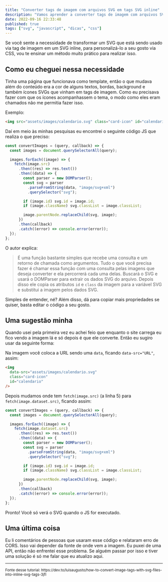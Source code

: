 ```yaml
---
title: "Converter tags de imagem com arquivos SVG em tags SVG inline"
description: "Vamos aprender a converter tags de imagem com arquivos SVG em tags SVG inline para personalizar via CSS."
date: 2022-09-16 22:33:48
published: true
tags: ["svg", "javascript", "dicas", "css"]
---
```


Se você sente a necessidade de transformar um SVG que está sendo usado via tag de imagem em um SVG inline, para personalizá-lo a seu gosto via CSS, vou te ensinar um método muito prático para realizar isso.

## Como eu cheguei nessa necessidade

Tinha uma página que funcionava como template, então o que mudava além do conteúdo era a cor de alguns textos, bordas, background e também ícones SVGs que vinham em tags de imagem. Como eu precisava fazer com que os ícones acompanhassem o tema, o modo como eles eram chamados não me permitia fazer isso.

Exemplo:

```html
<img src="assets/images/calendario.svg" class="card-icon" id="calendario" />
```

Daí em meio às minhas pesquisas eu encontrei o seguinte código JS que realiza o que preciso:

```js {5} showLineNumbers
const convertImages = (query, callback) => {
  const images = document.querySelectorAll(query);

  images.forEach((image) => {
    fetch(image.src)
      .then((res) => res.text())
      .then((data) => {
        const parser = new DOMParser();
        const svg = parser
          .parseFromString(data, "image/svg+xml")
          .querySelector("svg");

        if (image.id) svg.id = image.id;
        if (image.className) svg.classList = image.classList;

        image.parentNode.replaceChild(svg, image);
      })
      .then(callback)
      .catch((error) => console.error(error));
  });
};
```

O autor explica:

> É uma função bastante simples que recebe uma consulta e um retorno de chamada como argumentos. Tudo o que você precisa fazer é chamar essa função com uma consulta pelas imagens que deseja converter e ela percorrerá cada uma delas. Buscará o SVG e usará o DOMParser para extrair os dados SVG do arquivo. Depois disso ele copia os atributos `id` e `class` da imagem para a variável SVG e substitui a imagem pelos dados SVG.

Simples de entender, né? Além disso, dá para copiar mais propriedades se quiser, basta editar o código a seu gosto.

## Uma sugestão minha

Quando usei pela primeira vez eu achei feio que enquanto o site carrega eu fico vendo a imagem lá e só depois é que ele converte. Então eu sugiro usar da seguinte forma:

Na imagem você coloca a URL sendo uma `data`, ficando `data-src="URL"`, assim:

```html
<img
  data-src="assets/images/calendario.svg"
  class="card-icon"
  id="calendario"
/>
```

Depois mudamos onde tem `fetch(image.src)` (a linha 5) para `fetch(image.dataset.src)`, ficando assim:

```js {5} showLineNumbers
const convertImages = (query, callback) => {
  const images = document.querySelectorAll(query);

  images.forEach((image) => {
    fetch(image.dataset.src)
      .then((res) => res.text())
      .then((data) => {
        const parser = new DOMParser();
        const svg = parser
          .parseFromString(data, "image/svg+xml")
          .querySelector("svg");

        if (image.id) svg.id = image.id;
        if (image.className) svg.classList = image.classList;

        image.parentNode.replaceChild(svg, image);
      })
      .then(callback)
      .catch((error) => console.error(error));
  });
};
```

Pronto! Você só verá o SVG quando o JS for executado.

## Uma última coisa

Eu li comentários de pessoas que usaram esse código e relataram erro de CORS. Isso vai depender da fonte de onde vem a imagem. Eu puxei de uma API, então não enfrentei esse problema. Se alguém passar por isso e tiver uma solução é só me falar que eu atualizo aqui.

---

<small>
  Fonte desse tutorial:
  https://dev.to/luisaugusto/how-to-convert-image-tags-with-svg-files-into-inline-svg-tags-3jfl
</small>
